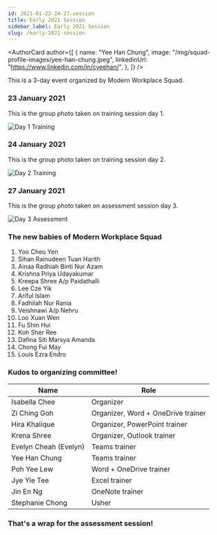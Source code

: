 ```yaml
---
id: 2021-01-23-24-27-session
title: Early 2021 Session
sidebar_label: Early 2021 Session
slug: /early-2021-session
---
```



<AuthorCard
	author={[
		{
			name: "Yee Han Chung",
			image: "/img/squad-profile-images/yee-han-chung.jpeg",
			linkedinUrl: "https://www.linkedin.com/in/cyeehan/",
		},
	]}
/>

This is a 3-day event organized by Modern Workplace Squad.

### 23 January 2021

This is the group photo taken on training session day 1.

![Day 1 Training](../../static/assets/docs/2021-01-23-24-27-training-recruitment/day-1-training.png)

### 24 January 2021

This is the group photo taken on training session day 2.

![Day 2 Training](../../static/assets/docs/2021-01-23-24-27-training-recruitment/day-2-training.png)

### 27 January 2021

This is the group photo taken on assessment session day 3.

![Day 3 Assessment](../../static/assets/docs/2021-01-23-24-27-training-recruitment/day-3-assessment.png)

### The new babies of Modern Workplace Squad

1. Yoo Cheu Yen
2. Sihan Rainudeen Tuan Harith
3. Ainaa Radhiah Binti Nur Azam
4. Krishna Priya Udayakumar
5. Kreepa Shree A/p Paidathalli
6. Lee Cze Yik
7. Ariful Islam
8. Fadhilah Nur Rania
9. Veishnawi A/p Nehru
10. Loo Xuan Wen
11. Fu Shin Hui
12. Koh Sher Ree
13. Dafina Siti Marsya Amanda
14. Chong Fui May
15. Louis Ezra Endro

### Kudos to organizing committee!

| Name                  | Role                               |
| --------------------- | ---------------------------------- |
| Isabella Chee         | Organizer                          |
| Zi Ching Goh          | Organizer, Word + OneDrive trainer |
| Hira Khalique         | Organizer, PowerPoint trainer      |
| Krena Shree           | Organizer, Outlook trainer         |
| Evelyn Cheah (Evelyn) | Teams trainer                      |
| Yee Han Chung         | Teams trainer                      |
| Poh Yee Lew           | Word + OneDrive trainer            |
| Jye Yie Tee           | Excel trainer                      |
| Jin En Ng             | OneNote trainer                    |
| Stephanie Chong       | Usher                              |

### That's a wrap for the assessment session!
